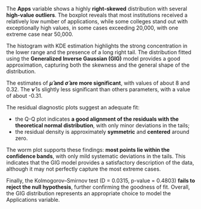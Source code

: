The **Apps** variable shows a highly **right-skewed** distribution with several **high-value outliers**. The boxplot reveals that most institutions received a relatively low number of applications, while some colleges stand out with exceptionally high values, in some cases exceeding 20,000, with one extreme case near 50,000.

The histogram with KDE estimation highlights the strong concentration in the lower range and the presence of a long right tail. The distribution fitted using the **Generalized Inverse Gaussian (GIG)** model provides a good approximation, capturing both the skewness and the general shape of the distribution.

The estimates of **$\hat\mu$ and $\hat\sigma$ are more significant**, with values of about 8 and 0.32. The **$\hat\nu$** is slightly less significant than others parameters, with a value of about -0.31.

The residual diagnostic plots suggest an adequate fit:

* the Q-Q plot indicates **a good alignment of the residuals with the theoretical normal distribution**, with only minor deviations in the tails;
* the residual density is approximately **symmetric** and **centered** around zero.

The worm plot supports these findings: **most points lie within the confidence bands**, with only mild systematic deviations in the tails. This indicates that the GIG model provides a satisfactory description of the data, although it may not perfectly capture the most extreme cases.

Finally, the Kolmogorov–Smirnov test (D = 0.0315, p-value = 0.4803) **fails to reject the null hypothesis**, further confirming the goodness of fit. Overall, the GIG distribution represents an appropriate choice to model the Applications variable.
